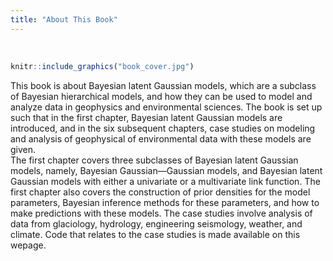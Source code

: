 ```yaml
---
title: "About This Book"
---
```

<br>
```r
knitr::include_graphics("book_cover.jpg")
```
This book is about Bayesian latent Gaussian models, which are a subclass of Bayesian hierarchical models, and how they can be used to model and analyze data in geophysics and environmental sciences. The book is set up such that in the first chapter, Bayesian latent Gaussian models are introduced, and in the six subsequent chapters, case studies on modeling and analysis of geophysical of environmental data with these models are given. 
<br>
The first chapter covers three subclasses of Bayesian latent Gaussian models, namely, Bayesian Gaussian—Gaussian models, and Bayesian latent Gaussian models with either a univariate or a multivariate link function. The first chapter also covers the construction of prior densities for the model parameters, Bayesian inference methods for these parameters, and how to make predictions with these models. The case studies involve analysis of data from glaciology, hydrology, engineering seismology, weather, and climate. Code that relates to the case studies is made available on this wepage.